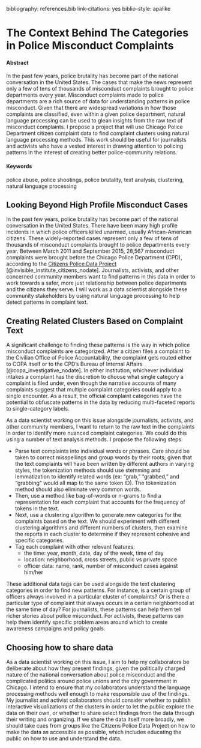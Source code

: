 bibliography: references.bib
link-citations: yes
biblio-style: apalike

# The Context Behind The Categories in Police Misconduct Complaints {#identifying-policing-patterns-from-text}

#### Abstract {-}

In the past few years, police brutality has become part of the national conversation in the United States. The cases that make the news represent only a few of tens of thousands of misconduct complaints brought to police departments every year. Misconduct complaints made to police departments are a rich source of data for understanding patterns in police misconduct. Given that there are widespread variations in how those complaints are classified, even within a given police department, natural language processing can be used to glean insights from the raw text of misconduct complaints. I propose a project that will use Chicago Police Department citizen complaint data to find complaint clusters using natural language processing methods. This work should be useful for journalists and activists who have a vested interest in drawing attention to policing patterns in the interest of creating better police-community relations.

#### Keywords {-}

police abuse, police shootings, police brutality, text analysis, clustering, natural language processing

## Looking Beyond High Profile Misconduct Cases

In the past few years, police brutality has become part of the national conversation in the United States. There have been many high profile incidents in which police officers killed unarmed, usually African-American citizens. These widely-reported cases represent only a few of tens of thousands of misconduct complaints brought to police departments every year. Between March 2011 and September 2015, 28,567 misconduct complaints were brought before the Chicago Police Department (CPD), according to the [Citizens Police Data Project](https://cpdb.co/findings/) [@invisible_institute_citizens_nodate]. Journalists, activists, and other concerned community members want to find patterns in this data in order to work towards a safer, more just relationship between police departments and the citizens they serve. I will work as a data scientist alongside these community stakeholders by using natural language processing to help detect patterns in complaint text.

## Creating Related Clusters Based on Complaint Text

A significant challenge to finding these patterns is the way in which police misconduct complaints are categorized. After a citizen files a complaint to the Civilian Office of Police Accountability, the complaint gets routed either to COPA itself or to the CPD's Bureau of Internal Affairs [@copa_investigative_nodate]. In either institution, whichever individual intakes a complaint has the discretion to choose what single category a complaint is filed under, even though the narrative accounts of many complaints suggest that multiple complaint categories could apply to a single encounter. As a result, the official complaint categories have the potential to obfuscate patterns in the data by reducing multi-faceted reports to single-category labels.

As a data scientist working on this issue alongside journalists, activists, and other community members, I want to return to the raw text in the complaints in order to identify more nuanced complaint categories. We could do this using a number of text analysis methods. I propose the following steps:

* Parse text complaints into individual words or phrases. Care should be taken to correct misspellings and group words by their roots; given that the text complaints will have been written by different authors in varying styles, the tokenization methods should use stemming and lemmatization to identify related words (ex: "grab," "grabbed," and "grabbing" would all map to the same token ID). The tokenization method should also eliminate very common words.   
* Then, use a method like bag-of-words or n-grams to find a representation for each complaint that accounts for the frequency of tokens in the text.
* Next, use a clustering algorithm to generate new categories for the complaints based on the text. We should experiment with different clustering algorithms and different numbers of clusters, then examine the reports in each cluster to determine if they represent cohesive and specific categories.
* Tag each complaint with other relevant features:
     + the time: year, month, date, day of the week, time of day
     + location: neighborhood, cross streets, public vs private space
     + officer data: name, rank, number of misconduct cases against him/her

These additional data tags can be used alongside the text clustering categories in order to find new patterns. For instance, is a certain group of officers always involved in a particular cluster of complaints? Or is there a particular type of complaint that always occurs in a certain neighborhood at the same time of day? For journalists, these patterns can help them tell richer stories about police misconduct. For activists, these patterns can help them identify specific problem areas around which to create awareness campaigns and policy goals. 

## Choosing how to share data

As a data scientist working on this issue, I aim to help my collaborators be deliberate about how they present findings, given the politically charged nature of the national conversation about police misconduct and the complicated politics around police unions and the city government in Chicago. I intend to ensure that my collaborators understand the language processing methods well enough to make responsible use of the findings. My journalist and activist collaborators should consider whether to publish interactive visualizations of the clusters in order to let the public explore the data on their own, or whether to share select findings from the data through their writing and organizing.  If we share the data itself more broadly, we should take cues from groups like the Citizens Police Data Project on how to make the data as accessible as possible, which includes educating the public on how to use and understand the data.